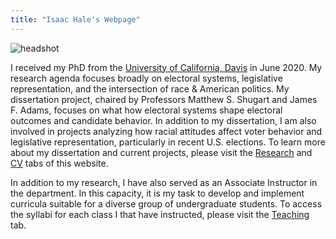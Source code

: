```yaml
---
title: "Isaac Hale's Webpage"
---
```


<head>

<title>Isaac Hale's Website</title>

<!-- Global site tag (gtag.js) - Google Analytics -->
<script async src="https://www.googletagmanager.com/gtag/js?id=UA-140699540-1"></script>
<script>
  window.dataLayer = window.dataLayer || [];
  function gtag(){dataLayer.push(arguments);}
  gtag('js', new Date());

  gtag('config', 'UA-140699540-1');
</script>
</head>


<img src="headshot.jpg" alt="headshot">

I received my PhD from the <a href="https://ps.ucdavis.edu/">University of California, Davis</a> in June 2020. My research agenda focuses broadly on electoral systems, legislative representation, and the intersection of race & American politics. My dissertation project, chaired by Professors Matthew S. Shugart and James F. Adams, focuses on what how electoral systems shape electoral outcomes and candidate behavior. In addition to my dissertation, I am also involved in projects analyzing how racial attitudes affect voter behavior and legislative representation, particularly in recent U.S. elections. To learn more about my dissertation and current projects, please visit the <a href="https://isaacdhale.github.io/personal_site/research.html">Research</a> and <a href="https://isaacdhale.github.io/personal_site/cv.html">CV</a> tabs of this website.
 
In addition to my research, I have also served as an Associate Instructor in the department. In this capacity, it is my task to develop and implement curricula suitable for a diverse group of undergraduate students. To access the syllabi for each class I that have instructed, please visit the <a href= "https://isaacdhale.github.io/personal_site/teaching.html">Teaching</a> tab.

</html>